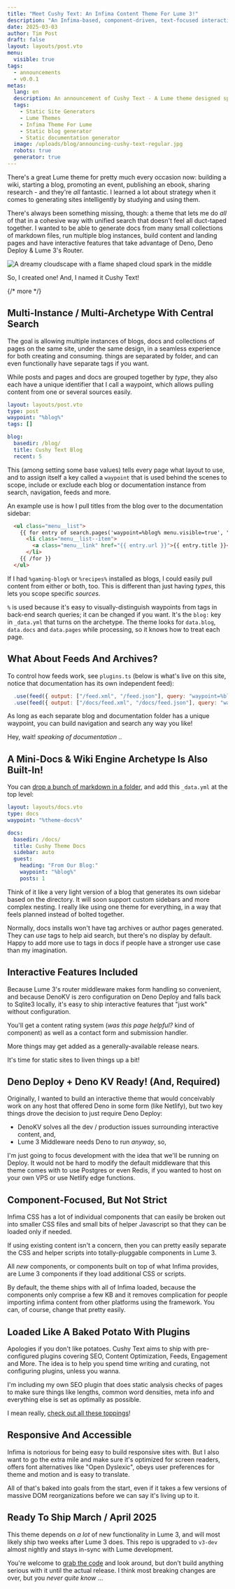 ```yaml
---
title: "Meet Cushy Text: An Infima Content Theme For Lume 3!"
description: "An Infima-based, component-driven, text-focused interactive and accessible theme for Lume 3+"
date: 2025-03-03
author: Tim Post
draft: false
layout: layouts/post.vto
menu:
  visible: true
tags:
  - announcements
  - v0.0.1
metas:
  lang: en
  description: An announcement of Cushy Text - A Lume theme designed specifically to suit the needs of content-rich websites.
  tags:
    - Static Site Generators
    - Lume Themes
    - Infima Theme For Lume
    - Static blog generator
    - Static documentation generator
  image: /uploads/blog/announcing-cushy-text-regular.jpg
  robots: true
  generator: true
---
```


There's a great Lume theme for pretty much every occasion now: building a wiki, starting 
a blog, promoting an event, publishing an ebook, sharing research - and  they're _all_ 
fantastic. I learned a lot about strategy when it comes to generating sites intelligently
by studying and using them.

There's always been something missing, though: a theme that lets me do _all_ of that in 
a cohesive way with unified search that doesn't feel all duct-taped together. I wanted
to be able to generate docs from many small collections of markdown files, run multiple
blog instances, build content and landing pages and have interactive features that take 
advantage of Deno, Deno Deploy & Lume 3's Router.

<img class="blog_image" 
  src="/uploads/blog/announcing-cushy-text-regular.jpg" 
  alt="A dreamy cloudscape with a flame shaped cloud spark in the middle" 
  title="A Dreamy Text Template For Lume 3" />

So, I created one! And, I named it Cushy Text!

{/* more */}

## Multi-Instance / Multi-Archetype With Central Search

The goal is allowing multiple instances of blogs, docs and collections of pages on the same
site, under the same design, in a seamless experience for both creating and consuming. things
are separated by folder, and can even functionally have separate tags if you want. 

While posts and pages and docs are grouped together by _type_, they also each have a unique
identifier that I call a waypoint, which allows pulling content from one or several sources
easily. 

```yml
layout: layouts/post.vto
type: post
waypoint: "%blog%"
tags: []

blog:
  basedir: /blog/
  title: Cushy Text Blog
  recent: 5
```

This (among setting some base values) tells every page what layout to use, and 
to assign itself a key called a `waypoint` that is used behind the scenes to 
scope, include or exclude each blog or documentation instance from search,
navigation, feeds and more. 

An example use is how I pull titles from the blog over to the documentation 
sidebar:

```html
  <ul class="menu__list">
    {{ for entry of search.pages('waypoint=%blog% menu.visible=true', "date=desc", 1) }}
      <li class="menu__list--item">
        <a class="menu__link" href="{{ entry.url }}">{{ entry.title }}</a>
      </li>
    {{ /for }}
  </ul>
```

If I had `%gaming-blog%` or `%recipes%` installed as blogs, I could easily pull
content from either or both, too. This is different than just having _types_, this
lets you scope specific _sources_.

`%` is used because it's easy to visually-distinguish waypoints from tags in back-end 
search queries; it can be changed if you want. It's the `blog:` key in `_data.yml` that 
turns on the archetype. The theme looks for `data.blog`, `data.docs` and `data.pages` 
while processing, so it knows how to treat each page.

## What About Feeds And Archives?

To control how feeds work, see `plugins.ts` (below is what's live on this site, notice
that documentation has its own independent feed):

```js
  .use(feed({ output: ["/feed.xml", "/feed.json"], query: "waypoint=%blog%" }))
  .use(feed({ output: ["/docs/feed.xml", "/docs/feed.json"], query: "waypoint=%docs%" }))
```

As long as each separate blog and documentation folder has a unique waypoint,
you can build navigation and search any way you like!

Hey, wait! _speaking of documentation .._

## A Mini-Docs & Wiki Engine Archetype Is Also Built-In!

You can [drop a bunch of markdown in a folder](/docs/), and add this `_data.yml` at the 
top level:

```yml
layout: layouts/docs.vto
type: docs
waypoint: "%theme-docs%"

docs:
  basedir: /docs/
  title: Cushy Theme Docs
  sidebar: auto
  guest:
    heading: "From Our Blog:"
    waypoint: "%blog%"
    posts: 1
```

Think of it like a very light version of a blog that generates its own sidebar based on 
the directory. It will soon support custom sidebars and more complex nesting. I really
like using one theme for everything, in a way that feels planned instead of bolted together.

Normally, docs installs won't have tag archives or author pages generated. They can _use_ 
tags to help aid search, but there's no display by default. Happy to add more use to tags
in docs if people have a stronger use case than my imagination.

## Interactive Features Included

Because Lume 3's router middleware makes form handling so convenient, and because DenoKV
is zero configuration on Deno Deploy and falls back to Sqlite3 locally, it's easy to ship
interactive features that "just work" without configuration.

You'll get a content rating system (_was this page helpful?_ kind of component) as well
as a contact form and submission handler.

More things may get added as a generally-available release nears.

It's time for static sites to liven things up a bit!

## Deno Deploy + Deno KV Ready! (And, Required)

Originally, I wanted to build an interactive theme that would conceivably work on any
host that offered Deno in some form (like Netlify), but two key things drove the decision
to just require Deno Deploy:

 - DenoKV solves all the dev / production issues surrounding interactive content, and, 
 - Lume 3 Middleware needs Deno to run _anyway_, so, 

I'm just going to focus development with the idea that we'll be running on Deploy. It would
not be hard to modify the default middleware that this theme comes with to use Postgres 
or even Redis, if you wanted to host on your own VPS or use Netlify edge functions.

## Component-Focused, But Not Strict 

Infima CSS has a lot of individual components that can easily be broken out into smaller
CSS files and small bits of helper Javascript so that they can be loaded only if needed.

If using existing content isn't a concern, then you can pretty easily separate the 
CSS and helper scripts into totally-pluggable components in Lume 3.

All _new_ components, or components built on top of what Infima provides, are Lume 3
components if they load additional CSS or scripts. 

By default, the theme ships with all of Infima loaded, because the components only
comprise a few KB and it removes complication for people importing infima content 
from other platforms using the framework. You can, of course, change that pretty 
easily.

## Loaded Like A Baked Potato With Plugins

Apologies if you don't like potatoes. Cushy Text aims to ship with pre-configured plugins 
covering SEO, Content Optimization, Feeds, Engagement and More. The idea is to help you 
spend time writing and curating, not configuring plugins, unless you wanna.

I'm including my own SEO plugin that does static analysis checks of pages to make sure
things like lengths, common word densities, meta info and everything else is set as 
optimally as possible.

I mean really, [check out all these toppings](/features/#plugins)!

## Responsive And Accessible

Infima is notorious for being easy to build responsive sites with. But I also want to go 
the extra mile and make sure it's optimized for screen readers, offers font alternatives 
like "Open Dyslexic", obeys user preferences for theme and motion and is easy to translate.

All of that's baked into goals from the start, even if it takes a few versions of massive
DOM reorganizations before we can say it's living up to it.

## Ready To Ship March / April 2025

This theme depends on _a lot_ of new functionality in Lume 3, and will most likely ship 
two weeks after Lume 3 does. This repo is upgraded to `v3-dev` almost nightly and stays
in-sync with Lume development.

You're welcome to [grab the code](https://github.com/timthepost/cushytext-theme) and look around, 
but don't build anything serious with it until the actual release. I think most breaking 
changes are over, but you _never quite know_ ...

